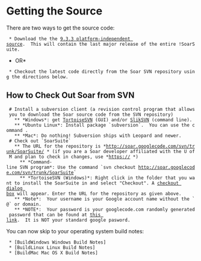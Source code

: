 = Getting the Source =

There are two ways to get the source code:
  * Download the the [http://web.eecs.umich.edu/~soar/downloads/SoarSuite/SoarSuite_9.3.3-source.zip 9.3.3 platform-independent source].  This will contain the last major release of the entire !SoarSuite.
*OR*
  * Checkout the latest code directly from the Soar SVN repository using the directions below.

== How to Check Out Soar from SVN ==

  # Install a subversion client (a revision control program that allows you to download the Soar source code from the SVN repository)
    ** *Windows*: get [http://tortoisesvn.net/downloads TortoiseSVN] (GUI) and/or [http://www.sliksvn.com/en/download SlikSVN] (command line).
    ** *Ubuntu Linux*: Install package `subversion`.  You can use the command {{{sudo apt-get install subversion}}}.
    ** *Mac*: Do nothing! Subversion ships with Leopard and newer.
  # Check out `SoarSuite`
    ** The URL for the repository is *http://soar.googlecode.com/svn/trunk/SoarSuite/ * (if you are a Soar developer affiliated with the U of M and plan to check in changes, use *https:// *)
      ** *Command-line SVN program*: Use the command `svn checkout http://soar.googlecode.com/svn/trunk/SoarSuite`
      ** *TortoiseSVN (Windows)*: Right click in the folder that you want to install the SoarSuite in and select "Checkout". A [http://tortoisesvn.net/docs/release/TortoiseSVN_en/tsvn-dug-checkout.html checkout dialog box] will appear. Enter the URL for the repository as given above.
    ** *Note*:  Your username is your Google account name without the `@` or domain. 
    ** *NOTE*:  Your password is your googlecode.com randomly generated password that can be found at [http://code.google.com/hosting/settings this link].  It is NOT your standard google pasword.

You can now skip to your operating system build notes:

  * [BuildWindows Windows Build Notes]
  * [BuildLinux Linux Build Notes]
  * [BuildMac Mac OS X Build Notes]